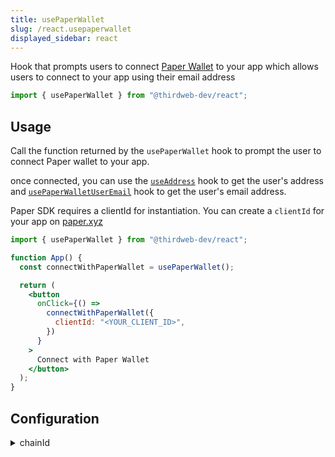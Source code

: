```yaml
---
title: usePaperWallet
slug: /react.usepaperwallet
displayed_sidebar: react
---
```


Hook that prompts users to connect [Paper Wallet](/wallet/paper) to your app which allows users to connect to your app using their email address

```jsx
import { usePaperWallet } from "@thirdweb-dev/react";
```

## Usage

Call the function returned by the `usePaperWallet` hook to prompt the user to connect Paper wallet to your app.

once connected, you can use the [`useAddress`](/react/react.useaddress) hook to get the user's address and [`usePaperWalletUserEmail`](/react/react.usepaperwalletuseremail) hook to get the user's email address.

Paper SDK requires a clientId for instantiation. You can create a `clientId` for your app on [paper.xyz](https://paper.xyz/product/wallet)

```jsx
import { usePaperWallet } from "@thirdweb-dev/react";

function App() {
  const connectWithPaperWallet = usePaperWallet();

  return (
    <button
      onClick={() =>
        connectWithPaperWallet({
          clientId: "<YOUR_CLIENT_ID>",
        })
      }
    >
      Connect with Paper Wallet
    </button>
  );
}
```

## Configuration

<details>
  <summary>chainId</summary>
  <div>

To connect to a specific chain when connecting the wallet,
pass the `chainId` in a configuration object as shown below.

Paper Wallet only supports 5 chains at the moment: Ethereum (1), Polygon (137), Avalanche(43114) , Goerli (5) and Mumbai (80001). If no `chainId` is specified, Ethereum (1) is used by default.

```ts
chainId: 1 | 137 | 43114 | 5 | 80001;
```

```jsx
import { usePaperWallet } from "@thirdweb-dev/react";
import { Polygon } from "@thirdweb-dev/chains";

function App() {
  const connectWithPaperWallet = usePaperWallet();

  return (
    <button
      onClick={() =>
        connectWithPaperWallet({
          clientId: "<YOUR_CLIENT_ID>",
          chainId: Polygon.chainId,
        })
      }
    >
      Connect Wallet
    </button>
  );
}
```

You must add this chain in `ThirdwebProvider`&rsquo;s [supportedChains](/react/react.thirdwebprovider#supportedChains) prop as shown below

```jsx
import { Polygon } from "@thirdweb-dev/chains";
import { ThirdwebProvider } from "@thirdweb-dev/react";

export function YourApp() {
  return (
    <ThirdwebProvider supportedChains={[Polygon]}>
      <App />
    </ThirdwebProvider>
  );
}
```

</div>
</details>
